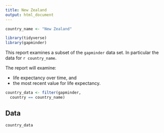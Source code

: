 ```yaml
---
title: New Zealand
output: html_document
---
```


<!-- This file by Charlotte Wickham is licensed under a Creative Commons Attribution 4.0 International License. -->


```r
country_name <- "New Zealand"
```

```r
library(tidyverse)
library(gapminder)
```

This report examines a subset of the `gapminder` data set.  In particular the data for `r country_name`.

The report will examine:

* life expectancy over time, and 
* the most recent value for life expectancy.

```r
country_data <- filter(gapminder, 
  country == country_name)
```

## Data

```r
country_data
```